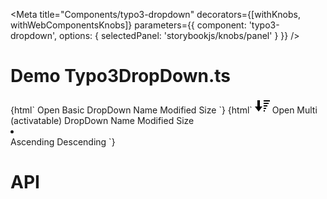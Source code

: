 
<Meta
  title="Components/typo3-dropdown"
  decorators={[withKnobs, withWebComponentsKnobs]}
  parameters={{ component: 'typo3-dropdown', options: { selectedPanel: 'storybookjs/knobs/panel' } }}
  />

# Demo Typo3DropDown.ts

<Preview>
    <Story name="Basic DropDown" height="220px">
        {html`
          <typo3-dropdown id="basicDropDown" activatable>
            <typo3-dropdown-button slot="button" id="basicDropDownButton" label="Open Grouped Menu">
              Open Basic DropDown
            </typo3-dropdown-button>
            <typo3-dropdown-item>
              <span>Name</span>
            </typo3-dropdown-item>
            <typo3-dropdown-item>
              <span>Modified</span>
            </typo3-dropdown-item>
            <typo3-dropdown-item>
              <span>Size</span>
            </typo3-dropdown-item>
          </typo3-dropdown>
    `}
    </Story>
    <Story name="Grouped DropDown" height="220px">
    {html`
      <typo3-dropdown multi activatable>
       <typo3-dropdown-button slot="button" label="Open Grouped Menu">
            <svg slot="icon" xmlns="http://www.w3.org/2000/svg" width="24" height="24" viewBox="0 0 24 24"><path d="M6 21l6-8h-4v-10h-4v10h-4l6 8zm16-12h-8v-2h8v2zm2-6h-10v2h10v-2zm-4 8h-6v2h6v-2zm-2 4h-4v2h4v-2zm-2 4h-2v2h2v-2z"/></svg>
            Open Multi (activatable) DropDown
        </typo3-dropdown-button>
        <typo3-dropdown-item selected activated group="sort_field">
          <span>Name</span>
        </typo3-dropdown-item>
        <typo3-dropdown-item group="sort_field">
          <span>Modified</span>
        </typo3-dropdown-item>
        <typo3-dropdown-item group="sort_field">
          <span>Size</span>
        </typo3-dropdown-item>
        <li divider></li>
        <typo3-dropdown-item selected activated group="sort_dir">
          <span>Ascending</span>
        </typo3-dropdown-item>
        <typo3-dropdown-item group="sort_dir">
          <span>Descending</span>
        </typo3-dropdown-item>
      </typo3-dropdown>
    `}
    </Story>
</Preview>

# API
<Props of="typo3-dropdown" />
